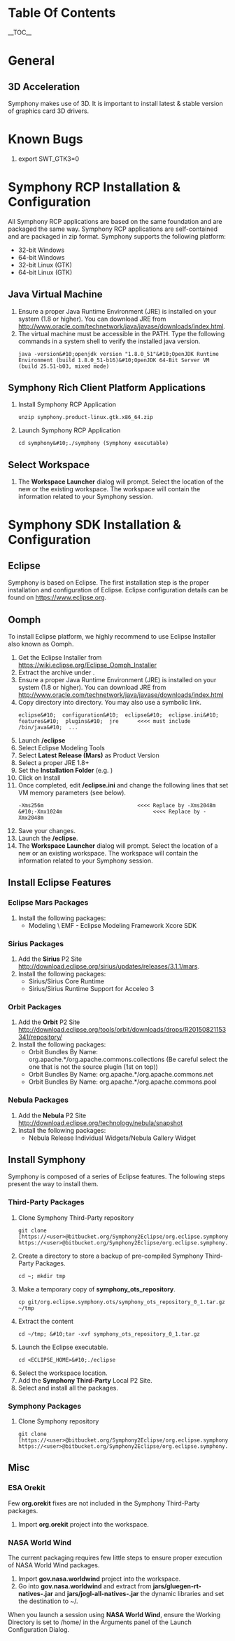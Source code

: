 = Table Of Contents =
__TOC__

= General =

== 3D Acceleration ==
Symphony makes use of 3D.  It is important to install latest & stable version of graphics card 3D drivers.

= Known Bugs =
# export SWT_GTK3=0

= Symphony RCP Installation & Configuration =
All Symphony RCP applications are based on the same foundation and are packaged the same way.  Symphony RCP applications are self-contained and are packaged in zip format.  Symphony supports the following platform:
* 32-bit Windows
* 64-bit Windows
* 32-bit Linux (GTK)
* 64-bit Linux (GTK) 

== Java Virtual Machine ==
# Ensure a proper Java Runtime Environment (JRE) is installed on your system (1.8 or higher).  You can download JRE from [http://www.oracle.com/technetwork/java/javase/downloads/index.html http://www.oracle.com/technetwork/java/javase/downloads/index.html].  
# The virtual machine must be accessible in the PATH.  Type the following commands in a system shell to verify the installed java version.<pre>java -version&#10;openjdk version "1.8.0_51"&#10;OpenJDK Runtime Environment (build 1.8.0_51-b16)&#10;OpenJDK 64-Bit Server VM (build 25.51-b03, mixed mode)</pre>

== Symphony Rich Client Platform Applications ==
# Install Symphony RCP Application<pre>unzip symphony.product-linux.gtk.x86_64.zip</pre>
# Launch Symphony RCP Application<pre>cd symphony&#10;./symphony (Symphony executable)</pre>

== Select Workspace ==
# The '''Workspace Launcher''' dialog will prompt.  Select the location of the new or the existing workspace.  The workspace will contain the information related to your Symphony session.

= Symphony SDK Installation & Configuration =

== Eclipse ==
Symphony is based on Eclipse.  The first installation step is the proper installation and configuration of Eclipse.  Eclipse configuration details can be found on [https://www.eclipse.org https://www.eclipse.org].

== Oomph ==
To install Eclipse platform, we highly recommend to use Eclipse Installer also known as Oomph.
# Get the Eclipse Installer from [https://wiki.eclipse.org/Eclipse_Oomph_Installer https://wiki.eclipse.org/Eclipse_Oomph_Installer]
# Extract the archive under '''<ECLIPSE_INSTALLER_HOME>'''.
# Ensure a proper Java Runtime Environment (JRE) is installed on your system (1.8 or higher).  You can download JRE from [http://www.oracle.com/technetwork/java/javase/downloads/index.html http://www.oracle.com/technetwork/java/javase/downloads/index.html]
# Copy '''<JRE_HOME>''' directory into '''<ECLIPSE_INSTALLER_HOME>''' directory. You may also use a symbolic link.  <pre>eclipse&#10;  configuration&#10;  eclipse&#10;  eclipse.ini&#10;  features&#10;  plugins&#10;  jre      <<<< must include /bin/java&#10;  ...</pre>
# Launch '''<ECLIPSE_INSTALLER_HOME>/eclipse'''
# Select Eclipse Modeling Tools
# Select '''Latest Release (Mars)''' as Product Version
# Select a proper JRE 1.8+ 
# Set the '''Installation Folder''' (e.g. '''<ECLIPSE_HOME>''')
# Click on Install
# Once completed, edit '''<ECLIPSE_HOME>/eclipse.ini''' and change the following lines that set VM memory parameters (see below).  <pre>-Xms256m                              <<<< Replace by -Xms2048m &#10;-Xmx1024m                             <<<< Replace by -Xmx2048m</pre>
# Save your changes.
# Launch the '''<ECLIPSE_HOME>/eclipse'''.
# The '''Workspace Launcher''' dialog will prompt.  Select the location of a new or an existing workspace.  The workspace will contain the information related to your Symphony session.

== Install Eclipse Features==

=== Eclipse Mars Packages ===
# Install the following packages:
#* Modeling \ EMF - Eclipse Modeling Framework Xcore SDK

=== Sirius Packages ===
# Add the '''Sirius''' P2 Site [http://download.eclipse.org/sirius/updates/releases/3.1.1/mars http://download.eclipse.org/sirius/updates/releases/3.1.1/mars].
# Install the following packages:
#* Sirius/Sirius Core Runtime
#* Sirius/Sirius Runtime Support for Acceleo 3

=== Orbit Packages ===
# Add the '''Orbit''' P2 Site [http://download.eclipse.org/tools/orbit/downloads/drops/R20150821153341/repository/ http://download.eclipse.org/tools/orbit/downloads/drops/R20150821153341/repository/]
# Install the following packages:
#* Orbit Bundles By Name: org.apache.*/org.apache.commons.collections (Be careful select the one that is not the source plugin (1st on top))
#* Orbit Bundles By Name: org.apache.*/org.apache.commons.net
#* Orbit Bundles By Name: org.apache.*/org.apache.commons.pool

=== Nebula Packages ===
# Add the '''Nebula''' P2 Site [http://download.eclipse.org/technology/nebula/snapshot http://download.eclipse.org/technology/nebula/snapshot]
# Install the following packages:
#* Nebula Release Individual Widgets/Nebula Gallery Widget

== Install Symphony ==
Symphony is composed of a series of Eclipse features.  The following steps present the way to install them.

=== Third-Party Packages ===
# Clone Symphony Third-Party repository <pre>git clone [https://<user>@bitbucket.org/Symphony2Eclipse/org.eclipse.symphony.ots.git https://<user>@bitbucket.org/Symphony2Eclipse/org.eclipse.symphony.ots.git]</pre>
# Create a directory to store a backup of pre-compiled Symphony Third-Party Packages.<pre>cd ~; mkdir tmp</pre>
# Make a temporary copy of '''symphony_ots_repository'''.<pre>cp git/org.eclipse.symphony.ots/symphony_ots_repository_0_1.tar.gz ~/tmp</pre>
# Extract the content <pre>cd ~/tmp; &#10;tar -xvf symphony_ots_repository_0_1.tar.gz</pre>
# Launch the Eclipse executable.<pre>cd <ECLIPSE_HOME>&#10;./eclipse</pre>
# Select the workspace location.
# Add the '''Symphony Third-Party''' Local P2 Site.
# Select and install all the packages.

=== Symphony Packages ===
# Clone Symphony repository <pre>git clone [https://<user>@bitbucket.org/Symphony2Eclipse/org.eclipse.symphony.git https://<user>@bitbucket.org/Symphony2Eclipse/org.eclipse.symphony.git]</pre>

== Misc ==

=== ESA Orekit ===
Few '''org.orekit''' fixes are not included in the Symphony Third-Party packages.  
# Import '''org.orekit''' project into the workspace.

=== NASA World Wind ===
The current packaging requires few little steps to ensure proper execution of NASA World Wind packages.
# Import '''gov.nasa.worldwind''' project into the workspace.
# Go into '''gov.nasa.worldwind''' and extract from '''jars/gluegen-rt-natives-<native_platform>.jar''' and  '''jars/jogl-all-natives-<native_platform>.jar''' the dynamic libraries and set the destination to ~/.
When you launch a session using '''NASA World Wind''', ensure the Working Directory is set to /home/<user_name> in the Arguments panel of the Launch Configuration Dialog.